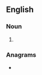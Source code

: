 ==English==

===Noun===
{{head|en|noun plural form}}

# {{plural of|ousel|lang=en}}

===Anagrams===
* {{anagrams|en|a=elossu|Soules|louses|soleus|soules}}